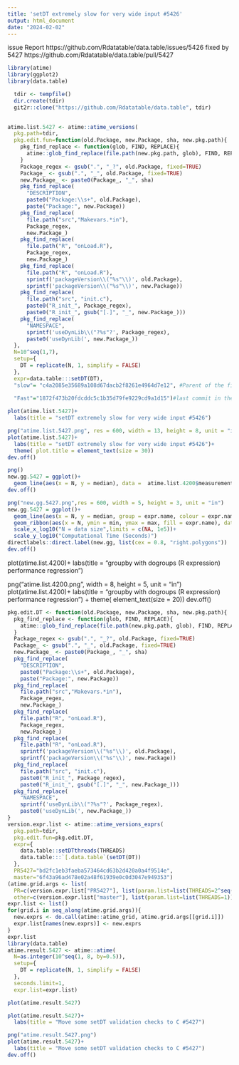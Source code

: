 ```yaml
---
title: 'setDT extremely slow for very wide input #5426'
output: html_document
date: "2024-02-02"
---
```

 issue Report https://github.com/Rdatatable/data.table/issues/5426
 fixed by 5427 https://github.com/Rdatatable/data.table/pull/5427
 
 

 
```r



library(atime)
library(ggplot2)
library(data.table)

```

```r
  tdir <- tempfile()
  dir.create(tdir)
  git2r::clone("https://github.com/Rdatatable/data.table", tdir)
  
```


```r

atime.list.5427 <- atime::atime_versions(
  pkg.path=tdir,
  pkg.edit.fun=function(old.Package, new.Package, sha, new.pkg.path){
    pkg_find_replace <- function(glob, FIND, REPLACE){
      atime::glob_find_replace(file.path(new.pkg.path, glob), FIND, REPLACE)
    }
    Package_regex <- gsub(".", "_?", old.Package, fixed=TRUE)
    Package_ <- gsub(".", "_", old.Package, fixed=TRUE)
    new.Package_ <- paste0(Package_, "_", sha)
    pkg_find_replace(
      "DESCRIPTION", 
      paste0("Package:\\s+", old.Package),
      paste("Package:", new.Package))
    pkg_find_replace(
      file.path("src","Makevars.*in"),
      Package_regex,
      new.Package_)
    pkg_find_replace(
      file.path("R", "onLoad.R"),
      Package_regex,
      new.Package_)
    pkg_find_replace(
      file.path("R", "onLoad.R"),
      sprintf('packageVersion\\("%s"\\)', old.Package),
      sprintf('packageVersion\\("%s"\\)', new.Package))
    pkg_find_replace(
      file.path("src", "init.c"),
      paste0("R_init_", Package_regex),
      paste0("R_init_", gsub("[.]", "_", new.Package_)))
    pkg_find_replace(
      "NAMESPACE",
      sprintf('useDynLib\\("?%s"?', Package_regex),
      paste0('useDynLib(', new.Package_))
  },
  N=10^seq(1,7),
  setup={ 
    DT = replicate(N, 1, simplify = FALSE)
  },
  expr=data.table:::setDT(DT),
  "slow"= "c4a2085e35689a108d67dacb2f8261e4964d7e12", #Parent of the first commit in the PR that fixes the issue(https://github.com/Rdatatable/data.table/commit/7cc4da4c1c8e568f655ab5167922dcdb75953801),
  
  "Fast"="1872f473b20fdcddc5c1b35d79fe9229cd9a1d15")#last commit in the PR that fixes the issue (https://github.com/Rdatatable/data.table/pull/5427/commits)
```


```r
plot(atime.list.5427)+
  labs(title = "setDT extremely slow for very wide input #5426")

png("atime.list.5427.png", res = 600, width = 13, height = 8, unit = "in")
plot(atime.list.5427)+
  labs(title = "setDT extremely slow for very wide input #5426")+
  theme( plot.title = element_text(size = 30))
dev.off()


```

```r
png()
new.gg.5427 = ggplot()+
  geom_line(aes(x = N, y = median), data =  atime.list.4200$measurements)
dev.off()

```


```r

png("new.gg.5427.png",res = 600, width = 5, height = 3, unit = "in")
new.gg.5427 = ggplot()+
  geom_line(aes(x = N, y = median, group = expr.name, colour = expr.name), data =  atime.list.4200$measurements)+
  geom_ribbon(aes(x = N, ymin = min, ymax = max, fill = expr.name), data = atime.list.4200$measurements, alpha = 0.5 )+
  scale_x_log10("N = data size",limits = c(NA, 1e5))+
  scale_y_log10("Computational Time (Seconds)")
directlabels::direct.label(new.gg, list(cex = 0.8, "right.polygons"))
dev.off()
```



plot(atime.list.4200)+
  labs(title = "groupby with dogroups (R expression) performance regression")

png("atime.list.4200.png", width = 8, height = 5, unit = "in")
plot(atime.list.4200)+
  labs(title = "groupby with dogroups (R expression) performance regression") +
  theme( element_text(size = 20))
dev.off()


























```r
pkg.edit.DT <- function(old.Package, new.Package, sha, new.pkg.path){
  pkg_find_replace <- function(glob, FIND, REPLACE){
    atime::glob_find_replace(file.path(new.pkg.path, glob), FIND, REPLACE)
  }
  Package_regex <- gsub(".", "_?", old.Package, fixed=TRUE)
  Package_ <- gsub(".", "_", old.Package, fixed=TRUE)
  new.Package_ <- paste0(Package_, "_", sha)
  pkg_find_replace(
    "DESCRIPTION", 
    paste0("Package:\\s+", old.Package),
    paste("Package:", new.Package))
  pkg_find_replace(
    file.path("src","Makevars.*in"),
    Package_regex,
    new.Package_)
  pkg_find_replace(
    file.path("R", "onLoad.R"),
    Package_regex,
    new.Package_)
  pkg_find_replace(
    file.path("R", "onLoad.R"),
    sprintf('packageVersion\\("%s"\\)', old.Package),
    sprintf('packageVersion\\("%s"\\)', new.Package))
  pkg_find_replace(
    file.path("src", "init.c"),
    paste0("R_init_", Package_regex),
    paste0("R_init_", gsub("[.]", "_", new.Package_)))
  pkg_find_replace(
    "NAMESPACE",
    sprintf('useDynLib\\("?%s"?', Package_regex),
    paste0('useDynLib(', new.Package_))
}
version.expr.list <- atime::atime_versions_exprs(
  pkg.path=tdir,
  pkg.edit.fun=pkg.edit.DT,
  expr={
    data.table::setDTthreads(THREADS)
    data.table:::`[.data.table`(setDT(DT))
  },
  PR5427="bd2fc1eb3faeba573464cd63b2d420a0a4f9514e",
  master="6f43a96ad478e02a48f61939e0c0d3047e949353")
(atime.grid.args <- list(
  PR=c(version.expr.list["PR5427"], list(param.list=list(THREADS=2^seq(0,3)))),
  other=c(version.expr.list["master"], list(param.list=list(THREADS=1)))))
expr.list <- list()
for(grid.i in seq_along(atime.grid.args)){
  new.exprs <- do.call(atime::atime_grid, atime.grid.args[[grid.i]])
  expr.list[names(new.exprs)] <- new.exprs
}
expr.list
library(data.table)
atime.result.5427 <- atime::atime(
  N=as.integer(10^seq(1, 8, by=0.5)),
  setup={
    DT = replicate(N, 1, simplify = FALSE)
  },
  seconds.limit=1,
  expr.list=expr.list)
```


```r
plot(atime.result.5427)

plot(atime.result.5427)+
  labs(title = "Move some setDT validation checks to C #5427")

png("atime.result.5427.png")
plot(atime.result.5427)+
  labs(title = "Move some setDT validation checks to C #5427")
dev.off()
```
 
 